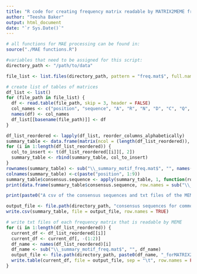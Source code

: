 ---
title: "R code for creating frequency matrix readable by MATRIX2MEME from MEMESuite"
author: "Teesha Baker"
output: html_document
date: "`r Sys.Date()`"
---
<!-- This script is for [INPUT FILE] a combined .mat frequency matrix from MAE_3 to create [OUTPUT FILE] a .txt frequency matrix that is readable by MATRIX2MEME from MEMESuite. -->

<!-- The code can be run code chunk by code chunk or can be knitted as an rmarkdown file -->

<!-- The first code chunk loads the required libraries, functions from MAE functions.R file and sets the directory path -->

```{r setup and variables that need to be assigned,  message=FALSE, warning=FALSE, echo=FALSE}
# all functions for MAE processing can be found in:
source("./MAE functions.R")

#variables that need to be assigned for this script:
directory_path <- "/path/to/data"
```

```{r list of frequency matrix files,  message=FALSE, warning=FALSE, echo=FALSE}
file_list <- list.files(directory_path, pattern = "freq.mat$", full.names = TRUE)

# create list of tables of matrices 
df_list <- list()
for (file_path in file_list) {
  df <- read.table(file_path, skip = 3, header = FALSE)
  col_names <- c("position", "sequence", "A", "R", "N", "D", "C", "Q", "E", "G", "H", "I", "L", "K", "M", "F", "P", "S", "T", "W", "Y", "V")
  names(df) <- col_names
  df_list[[basename(file_path)]] <- df
}
```

<!-- Consensus sequences  -->
```{r create a summary table of consensus sequences,  message=FALSE, warning=FALSE, echo=FALSE}
df_list_reordered <- lapply(df_list, reorder_columns_alphabetically)
summary_table <- data.frame(matrix(ncol = (length(df_list_reordered)), nrow = 0))
for (i in 1:length(df_list_reordered)) {
  col_to_insert <- t(df_list_reordered[[i]][, 2])  
  summary_table <- rbind(summary_table, col_to_insert)
}
rownames(summary_table) <- sub("\\_summary_motif_freq.mat$", "", names(df_list_reordered))
colnames(summary_table) <-c(paste("position", 1:9))
summary_table$consensus.sequence <- apply(summary_table, 1, function(row) paste0(row, collapse = ""))
print(data.frame(summary_table$consensus.sequence, row.names = sub("\\_summary_motif_freq.mat$", "", names(df_list_reordered))))
```

<!-- Outputs -->
```{r list of output directories,  message=FALSE, warning=FALSE, echo=FALSE}
print(paste0("A csv of the consensus sequences and txt files of the MEME format matrices can be found in:", directory_path), quote = FALSE)
```

<!-- These .txt files can be used with MATRIX2MEME to convert the frequency matrix to a MEME format matrix. -->
<!-- Once in MEME format, FIMO can be used to query any protein of interest for any 9-mer sequences that have high sequence similarity to any of the common binding motifs.  -->

```{r consensus sequence csv output,  message=FALSE, warning=FALSE, echo=FALSE}
output_file <- file.path(directory_path, "consensus sequences for common binding motifs MHC-I and MHC-II.csv")
write.csv(summary_table, file = output_file, row.names = TRUE)
```


```{r MEME format matrix txt output,  message=FALSE, warning=FALSE, echo=FALSE}
# write txt files of each frequency matrix that is readable by MEME
for (i in 1:length(df_list_reordered)) {
  current_df <- df_list_reordered[[i]]
  current_df <- current_df[, -(1:2)]
  df_name <- names(df_list_reordered)[i]
  df_name <- sub("\\_summary_motif_freq.mat$", "", df_name)
  output_file <- file.path(directory_path, paste0(df_name, "_forMATRIX2MEME.txt"))
  write.table(current_df, file = output_file, sep = "\t", row.names = FALSE, col.names = FALSE)
}
```
